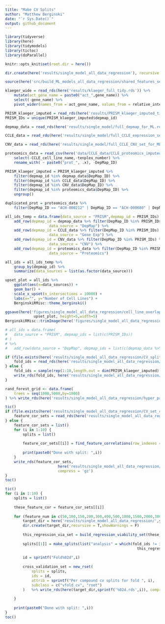 ```yaml
---
title: "Make CV Splits"
author: "Matthew Berginski"
date: "`r Sys.Date()`"
output: github_document
---
```


```r
library(tidyverse)
library(here)
library(tidymodels)
library(tictoc)
library(doParallel)

knitr::opts_knit$set(root.dir = here())
```

```r
dir.create(here('results/single_model_all_data_regression'), recursive = T)

source(here('src/build_ML_models_all_data_regression/shared_features_selection.R'))

klaeger_wide = read_rds(here('results/klaeger_full_tidy.rds')) %>%
	mutate(act_gene_name = paste0("act_",gene_name)) %>%
	select(-gene_name) %>%
	pivot_wider(names_from = act_gene_name, values_from = relative_intensity)

PRISM_klaeger_imputed = read_rds(here('results/PRISM_klaeger_imputed_tidy.rds'))
PRISM_IDs = unique(PRISM_klaeger_imputed$depmap_id)

depmap_data = read_rds(here('results/single_model/full_depmap_for_ML.rds'))

CCLE_data = read_rds(here('results/single_model/full_CCLE_expression_set_for_ML.rds'))

CNV_data = read_rds(here('results/single_model/full_CCLE_CNV_set_for_ML.rds'))

proteomics_data = read_csv(here('data/CCLE_data/CCLE_proteomics_imputed_wide.csv.gz')) %>%
	select(-CCLE_cell_line_name,-tenplex_number) %>% 
	rename_with( ~ paste0("prot_", .x), -DepMap_ID)

PRISM_klaeger_imputed = PRISM_klaeger_imputed %>%
	filter(depmap_id %in% depmap_data$DepMap_ID) %>%
	filter(depmap_id %in% CCLE_data$DepMap_ID) %>%
	filter(depmap_id %in% CNV_data$DepMap_ID) %>%
	filter(depmap_id %in% proteomics_data$DepMap_ID) %>%
	ungroup()
```

```r
duplicated_prot = proteomics_data %>% 
	filter(DepMap_ID == "ACH-000212" | DepMap_ID == "ACH-000680" | DepMap_ID == "ACH-000997")

all_ids_temp = data.frame(data_source = "PRISM",depmap_id = PRISM_IDs) %>%
	add_row(depmap_id = depmap_data %>% filter(DepMap_ID %in% PRISM_IDs) %>% pull(DepMap_ID),
					data_source = "DepMap") %>%
	add_row(depmap_id = CCLE_data %>% filter(DepMap_ID %in% PRISM_IDs) %>% pull(DepMap_ID),
					data_source = "Gene Exp") %>%
	add_row(depmap_id = CNV_data %>% filter(DepMap_ID %in% PRISM_IDs) %>% pull(DepMap_ID),
					data_source = "CNV") %>%
	add_row(depmap_id = proteomics_data %>% filter(DepMap_ID %in% PRISM_IDs) %>% pull(DepMap_ID) %>% unique(),
					data_source = "Proteomics") 

all_ids = all_ids_temp %>%
	group_by(depmap_id) %>%
	summarize(data_sources = list(as.factor(data_source)))

upset_plot = all_ids %>% 
	ggplot(aes(x=data_sources)) + 
	geom_bar() + 
	scale_x_upset(n_intersections = 10000) +
	labs(x="", y="Number of Cell Lines") +
	BerginskiRMisc::theme_berginski()

ggsave(here('figures/single_model_all_data_regression/cell_line_overlap_upset.png'),
			 upset_plot, height=5,width=5)
BerginskiRMisc::trimImage(here('figures/single_model_all_data_regression/cell_line_overlap_upset.png'))

# all_ids = data.frame(
# 	data_source = "PRISM", depmap_ids = list(c(PRISM_IDs))
# ) 
# %>%
# 	add_row(data_source = "DepMap", depmap_ids = list(c(depmap_data %>% filter(DepMap_ID %in% PRISM_IDs) %>% pull(DepMap_ID) %>% unique())))

```

```r
if (file.exists(here('results/single_model_all_data_regression/CV_split_row_nums.rds'))) {
	fold_ids = read_rds(here('results/single_model_all_data_regression/CV_split_row_nums.rds'))
} else {
	fold_ids = sample(rep(1:10,length.out = dim(PRISM_klaeger_imputed)[1]))
	write_rds(fold_ids, here('results/single_model_all_data_regression/CV_split_row_nums.rds'))
}

rand_forest_grid <- data.frame(
	trees = seq(1000,5000,by=1000)
) %>% write_rds(here('results/single_model_all_data_regression/hyper_param_search_space.rds'))
```

```r
tic()
if (file.exists(here('results/single_model_all_data_regression/CV_set_correlations.rds'))) {
	feature_cor_sets = read_rds(here('results/single_model_all_data_regression/CV_set_correlations.rds'))
} else {
	feature_cor_sets = list()
	for (i in 1:10) {
		splits = list()
		
		feature_cor_sets[[i]] = find_feature_correlations(row_indexes = which(fold_ids != i))
		
		print(paste0("Done with split: ",i))
	}
	write_rds(feature_cor_sets, 
						here('results/single_model_all_data_regression/CV_set_correlations.rds'), 
						compress = 'gz')
}
toc()
```

```r
tic()
for (i in 1:10) {
	splits = list()
	
	these_feature_cor = feature_cor_sets[[i]]
	
	for (feature_num in c(50,100,150,200,300,400,500,1000,1500,2000,3000,4000,5000)) {
		target_dir = here('results/single_model_all_data_regression/',sprintf('CV_splits_%sfeat',feature_num))
		dir.create(target_dir,recursive = T,showWarnings = F)
		
		this_regression_via_set = build_regression_viability_set(these_feature_cor,feature_num)
		
		splits[[1]] = make_splits(list("analysis" = which(fold_ids != i),"assessment" = which(fold_ids == i)),
															this_regression_via_set)
		
		id = sprintf("Fold%02d",i)
		
		cross_validation_set = new_rset(
			splits = splits,
			ids = id,
			attrib = sprintf("Per compound cv splits for fold ", i),
			subclass = c("vfold_cv", "rset")
		)	%>% write_rds(here(target_dir,sprintf('%02d.rds',i)), compress = 'gz')
		
	}
	
	print(paste0("Done with split: ",i))
}
toc()
```